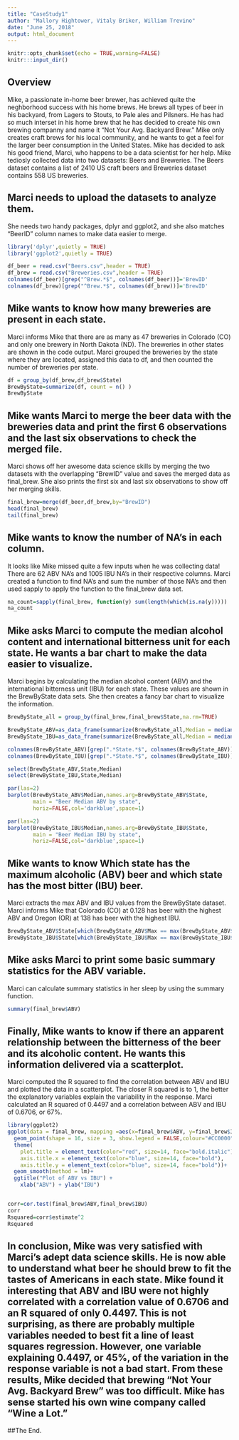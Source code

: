 ---
title: "CaseStudy1"
author: "Mallory Hightower, Vitaly Briker, William Trevino"
date: "June 25, 2018"
output: html_document
---

```{r setup, include=FALSE}
knitr::opts_chunk$set(echo = TRUE,warning=FALSE)
knitr:::input_dir()
```

## Overview

Mike, a passionate in-home beer brewer, has achieved quite the neghborhood success with his home brews. He brews all types of beer in his backyard, from Lagers to Stouts, to Pale ales and Pilsners. He has had so much interset in his home brew that he has decided to create his own brewing companny and name it "Not Your Avg. Backyard Brew." Mike only creates craft brews for his local community, and he wants to get a feel for the larger beer consumption in the United States. Mike has decided to ask his good friend, Marci, who happens to be a data scientist for her help. Mike tediosly collected data into two datasets: Beers and Breweries. The  Beers  dataset  contains  a  list  of  2410  US  craft  beers  and  Breweries  dataset  contains  558  US  breweries. 

## Marci needs to upload the datasets to analyze them. 
She needs two handy packages, dplyr and ggplot2, and she also matches "BeerID" column names to make data easier to merge.

```{r}
library('dplyr',quietly = TRUE)
library('ggplot2',quietly = TRUE)

df_beer = read.csv("Beers.csv",header = TRUE)
df_brew = read.csv("Breweries.csv",header = TRUE)
colnames(df_beer)[grep("^Brew.*$", colnames(df_beer))]='BrewID'
colnames(df_brew)[grep("^Brew.*$", colnames(df_brew))]='BrewID'
```

## Mike wants to know how many breweries are present in each state.

Marci informs Mike that there are as many as 47 breweries in Colorado (CO) and only one brewery in North Dakota (ND). The breweries in other states are shown in the code output. Marci grouped the breweries by the state where they are located, assigned this data to df, and then counted the number of breweries per state.

```{r}
df = group_by(df_brew,df_brew$State) 
BrewByState=summarize(df, count = n() )
BrewByState
```

## Mike wants Marci to merge the beer data with the breweries data and print the first 6 observations and the last six observations to check the merged file.

Marci shows off her awesome data science skills by merging the two datasets with the overlapping "BrewID" value and saves the merged data as final_brew. She also prints the first six and last six observations to show off her merging skills.

```{r}
final_brew=merge(df_beer,df_brew,by="BrewID")
head(final_brew)
tail(final_brew)
```

## Mike wants to know the number of NA's in each column.

It looks like Mike missed quite a few inputs when he was collecting data! There are 62 ABV NA's and 1005 IBU NA's in their respective columns. Marci created a function to find NA's and sum the number of those NA's and then used sapply to apply the function to the final_brew data set.

```{r}
na_count=sapply(final_brew, function(y) sum(length(which(is.na(y)))))
na_count
```

## Mike asks Marci to compute the median alcohol content and international bitterness unit for each state. He wants a bar chart to make the data easier to visualize.

Marci begins by calculating the median alcohol content (ABV) and the international bitterness unit (IBU) for each state. These values are shown in the BrewByState data sets. She then creates a fancy bar chart to visualize the information.

```{r}
BrewByState_all = group_by(final_brew,final_brew$State,na.rm=TRUE) 

BrewByState_ABV=as_data_frame(summarize(BrewByState_all,Median = median(ABV, na.rm = T) ,Max = max(ABV, na.rm = T)))
BrewByState_IBU=as_data_frame(summarize(BrewByState_all,Median = median(IBU, na.rm = T) ,Max = max(IBU, na.rm = T)))

colnames(BrewByState_ABV)[grep(".*State.*$", colnames(BrewByState_ABV))]='State'
colnames(BrewByState_IBU)[grep(".*State.*$", colnames(BrewByState_IBU))]='State'

select(BrewByState_ABV,State,Median)
select(BrewByState_IBU,State,Median)

par(las=2)
barplot(BrewByState_ABV$Median,names.arg=BrewByState_ABV$State,
        main = "Beer Median ABV by state",
        horiz=FALSE,col='darkblue',space=1)

par(las=2)
barplot(BrewByState_IBU$Median,names.arg=BrewByState_IBU$State,
        main = "Beer Median IBU by state",
        horiz=FALSE,col='darkblue',space=1)
```


## Mike wants to know Which state has the maximum alcoholic (ABV) beer and which state has the most bitter (IBU) beer.
Marci extracts the max ABV and IBU values from the BrewByState dataset. Marci informs Mike that Colorado (CO) at 0.128 has beer with the highest ABV and Oregon (OR) at 138  has beer with the highest IBU.

```{r}
BrewByState_ABV$State[which(BrewByState_ABV$Max == max(BrewByState_ABV$Max))]
BrewByState_IBU$State[which(BrewByState_IBU$Max == max(BrewByState_IBU$Max))]
```


## Mike asks Marci to print some basic summary statistics for the ABV variable.

Marci can calculate summary statistics in her sleep by using the summary function.
```{r}
summary(final_brew$ABV)
```

## Finally, Mike wants to know if there an apparent relationship between the bitterness of the beer and its alcoholic content. He wants this information delivered via a scatterplot.

Marci computed the R squared to find the correlation between ABV and IBU and plotted the data in a scatterplot. The closer R squared is to 1, the better the explanatory variables explain the variability in the response. Marci calculated an R squared of 0.4497 and a correlation between ABV and IBU of 0.6706, or 67%. 

```{r}
library(ggplot2)
ggplot(data = final_brew, mapping =aes(x=final_brew$ABV, y=final_brew$IBU )) +
  geom_point(shape = 16, size = 3, show.legend = FALSE,colour="#CC0000") +
  theme(
    plot.title = element_text(color="red", size=14, face="bold.italic"),
    axis.title.x = element_text(color="blue", size=14, face="bold"),
    axis.title.y = element_text(color="blue", size=14, face="bold"))+
  geom_smooth(method = lm)+
  ggtitle("Plot of ABV vs IBU") +
    xlab("ABV") + ylab("IBU")


corr=cor.test(final_brew$ABV,final_brew$IBU)
corr
Rsquared=corr$estimate^2
Rsquared
```

## In conclusion, Mike was very satisfied with Marci's adept data science skills. He is now able to understand what beer he should brew to fit the tastes of Americans in each state. Mike found it interesting that ABV and IBU were not highly correlated with a correlation value of 0.6706 and an R squared of only 0.4497. This is not surprising, as there are probably multiple variables needed to best fit a line of least squares regression. However, one variable explaining 0.4497, or 45%, of the variation in the response variable is not a bad start. From these results, Mike decided that brewing "Not Your Avg. Backyard Brew" was too difficult. Mike has sense started his own wine company called "Wine a Lot."

##The End.